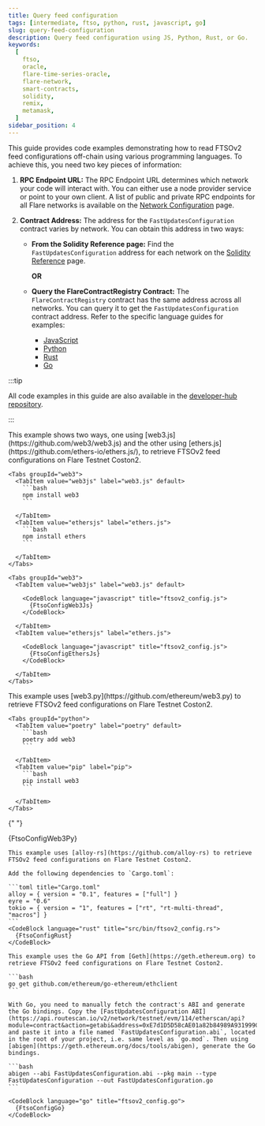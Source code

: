 ```yaml
---
title: Query feed configuration
tags: [intermediate, ftso, python, rust, javascript, go]
slug: query-feed-configuration
description: Query feed configuration using JS, Python, Rust, or Go.
keywords:
  [
    ftso,
    oracle,
    flare-time-series-oracle,
    flare-network,
    smart-contracts,
    solidity,
    remix,
    metamask,
  ]
sidebar_position: 4
---
```



This guide provides code examples demonstrating how to read FTSOv2 feed configurations off-chain using various programming languages. To achieve this, you need two key pieces of information:

1. **RPC Endpoint URL:** The RPC Endpoint URL determines which network your code will interact with. You can either use a node provider service or point to your own client. A list of public and private RPC endpoints for all Flare networks is available on the [Network Configuration](/network/overview#configuration) page.

2. **Contract Address:** The address for the `FastUpdatesConfiguration` contract varies by network. You can obtain this address in two ways:

   - **From the Solidity Reference page:** Find the `FastUpdatesConfiguration` address for each network on the [Solidity Reference](../solidity-reference) page.

     **OR**

   - **Query the FlareContractRegistry Contract:** The `FlareContractRegistry` contract has the same address across all networks. You can query it to get the `FastUpdatesConfiguration` contract address. Refer to the specific language guides for examples:
     - [JavaScript](/network/guides/flare-for-javascript-developers#make-query)
     - [Python](/network/guides/flare-for-python-developers#make-query)
     - [Rust](/network/guides/flare-for-rust-developers#make-query)
     - [Go](/network/guides/flare-for-go-developers#make-query)

:::tip

All code examples in this guide are also available in the [developer-hub repository](https://github.com/flare-foundation/developer-hub/tree/main/code_examples).

:::

<Tabs block>
  <TabItem value="JavaScript" label="JavaScript" default>
    This example shows two ways, one using [web3.js](https://github.com/web3/web3.js) and the other using [ethers.js](https://github.com/ethers-io/ethers.js/), to retrieve FTSOv2 feed configurations on Flare Testnet Coston2.

    <Tabs groupId="web3">
      <TabItem value="web3js" label="web3.js" default>
        ```bash
        npm install web3
        ```

      </TabItem>
      <TabItem value="ethersjs" label="ethers.js">
        ```bash
        npm install ethers
        ```

      </TabItem>
    </Tabs>

    <Tabs groupId="web3">
      <TabItem value="web3js" label="web3.js" default>

        <CodeBlock language="javascript" title="ftsov2_config.js">
          {FtsoConfigWeb3Js}
        </CodeBlock>

      </TabItem>
      <TabItem value="ethersjs" label="ethers.js">

        <CodeBlock language="javascript" title="ftsov2_config.js">
          {FtsoConfigEthersJs}
        </CodeBlock>

      </TabItem>
    </Tabs>

  </TabItem>
  <TabItem value="Python" label="Python">
    This example uses [web3.py](https://github.com/ethereum/web3.py) to retrieve FTSOv2 feed configurations on Flare Testnet Coston2.

    <Tabs groupId="python">
      <TabItem value="poetry" label="poetry" default>
        ```bash
        poetry add web3
        ```

      </TabItem>
      <TabItem value="pip" label="pip">
        ```bash
        pip install web3
        ```

      </TabItem>
    </Tabs>

{" "}

<CodeBlock language="python" title="ftsov2_config.py">
  {FtsoConfigWeb3Py}
</CodeBlock>

  </TabItem>
  <TabItem value="Rust" label="Rust">

    This example uses [alloy-rs](https://github.com/alloy-rs) to retrieve FTSOv2 feed configurations on Flare Testnet Coston2.

    Add the following dependencies to `Cargo.toml`:

    ```toml title="Cargo.toml"
    alloy = { version = "0.1", features = ["full"] }
    eyre = "0.6"
    tokio = { version = "1", features = ["rt", "rt-multi-thread", "macros"] }
    ```
    <CodeBlock language="rust" title="src/bin/ftsov2_config.rs">
      {FtsoConfigRust}
    </CodeBlock>

  </TabItem>
  <TabItem value="Go" label="Go">

    This example uses the Go API from [Geth](https://geth.ethereum.org) to retrieve FTSOv2 feed configurations on Flare Testnet Coston2.

    ```bash
    go get github.com/ethereum/go-ethereum/ethclient
    ```

    With Go, you need to manually fetch the contract's ABI and generate the Go bindings. Copy the [FastUpdatesConfiguration ABI](https://api.routescan.io/v2/network/testnet/evm/114/etherscan/api?module=contract&action=getabi&address=0xE7d1D5D58cAE01a82b84989A931999Cb34A86B14&format=raw) and paste it into a file named `FastUpdatesConfiguration.abi`, located in the root of your project, i.e. same level as `go.mod`. Then using [abigen](https://geth.ethereum.org/docs/tools/abigen), generate the Go bindings.

    ```bash
    abigen --abi FastUpdatesConfiguration.abi --pkg main --type FastUpdatesConfiguration --out FastUpdatesConfiguration.go
    ```

    <CodeBlock language="go" title="ftsov2_config.go">
      {FtsoConfigGo}
    </CodeBlock>

  </TabItem>
</Tabs>
